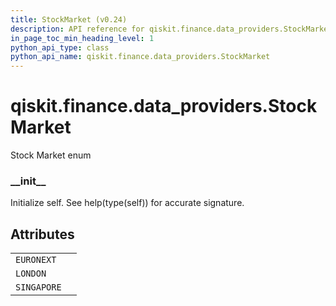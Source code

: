 ```yaml
---
title: StockMarket (v0.24)
description: API reference for qiskit.finance.data_providers.StockMarket in qiskit v0.24
in_page_toc_min_heading_level: 1
python_api_type: class
python_api_name: qiskit.finance.data_providers.StockMarket
---
```


<span id="qiskit-finance-data-providers-stockmarket" />

# qiskit.finance.data\_providers.StockMarket

<Class id="qiskit.finance.data_providers.StockMarket" isDedicatedPage={true} github="https://github.com/qiskit-community/qiskit-aqua/tree/stable/0.8/qiskit/finance/data_providers/_base_data_provider.py" signature="StockMarket(value)" modifiers="class">
  Stock Market enum

  ### \_\_init\_\_

  <Function id="qiskit.finance.data_providers.StockMarket.__init__" signature="__init__()">
    Initialize self. See help(type(self)) for accurate signature.
  </Function>

  ## Attributes

  |             |   |
  | ----------- | - |
  | `EURONEXT`  |   |
  | `LONDON`    |   |
  | `SINGAPORE` |   |
</Class>

